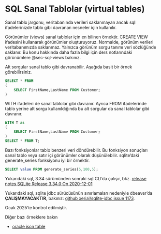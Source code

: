 # SQL Sanal Tablolar (virtual tables)

Sanal tablo jargonu, veritabanında verileri saklanmayan ancak sql ifadelerinizde tablo gibi davranan nesneler için kullanılır.

Görünümler (views) sanal tablolar için en bilinen örnektir.
CREATE VIEW ifadesini kullanarak görünümler oluşturuyoruz.
Normalde, görünüm verileri veritabanımızda saklanmaz.
Yalnızca görünüm sorgu tanımı veri sözlüğünde saklanır.
Bu konu hakkında daha fazla bilgi için ders notlarındaki görünümlere @sec-sql-views bakınız.

Alt sorgular sanal tablo gibi davranabilir.
Aşağıda basit bir örnek görebilirsiniz.

```sql
SELECT * FROM
(
	SELECT FirstName,LastName FROM Customer;
)
```



WITH ifadeleri de sanal tablolar gibi davranır.
Ayrıca FROM ifadelerinde tablo yerine alt sorgu kullanıldığında bu alt sorgular da sanal tablolar gibi davranır.

```sql
WITH T as
(
	SELECT FirstName,LastName FROM Customer;
)
SELECT * FROM T;
```



Bazı fonksiyonlar tablo benzeri veri döndürebilir.
Bu fonksiyon sonuçları sanal tablo veya satır içi görünümler olarak düşünülebilir.
sqlite'daki generate_series fonksiyonu iyi bir örnektir.


```sql
SELECT value FROM generate_series(5,100,5);
```

::: {.callout-warning}

Yukarıdaki sql, 3.34 sürümünden sonraki sql CLI'da çalışır, bkz. [release notes SQLite Release 3.34.0 On 2020-12-01](https://www.sqlite.org/releaselog/3_34_0.html)


Yukarıdaki sql, sqlite jdbc sürücüsünün sınırlamaları nedeniyle dbeaver'da **ÇALIŞMAYACAKTIR**, bakınız: [github xerial/sqlite-jdbc issue 1173](https://github.com/xerial/sqlite-jdbc/issues/1173).

Ocak 2025'te kontrol edilmiştir.
:::




Diğer bazı örneklere bakın

- [oracle json table](https://docs.oracle.com/en/database/oracle/oracle-database/23/adjsn/sql-json-function-json_table.html)



